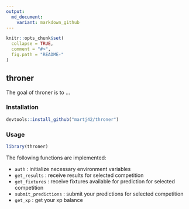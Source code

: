 ```yaml
---
output:
  md_document:
    variant: markdown_github
---
```


<!-- README.md is generated from README.Rmd. Please edit that file -->

```r
knitr::opts_chunk$set(
  collapse = TRUE,
  comment = "#>",
  fig.path = "README-"
)
```

## throner

The goal of throner is to ...

### Installation

```r
devtools::install_github("martj42/throner")
```

### Usage

```r
library(throner)
```

The following functions are implemented:

-   `auth` : initialize necessary environment variables
-   `get_results` : receive results for selected competition
-   `get_fixtures` : receive fixtures available for prediction for selected competition
-   `submit_predictions` : submit your predictions for selected competition
-   `get_xp` : get your xp balance
